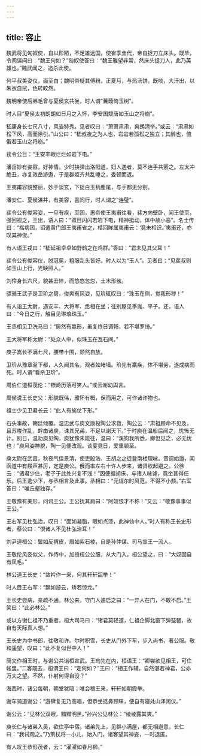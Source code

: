 ```yaml
---
---
---
```

title: 容止
---


魏武将见匈奴使，自以形陋，不足雄远国，使崔季圭代，帝自捉刀立床头。既毕，令间谍问曰：“魏王何如？”匈奴使答曰：“魏王雅望非常，然床头捉刀人，此乃英雄也。”魏武闻之，追杀此使。

何平叔美姿仪，面至白；魏明帝疑其傅粉。正夏月，与热汤饼。既啖，大汗出，以朱衣自拭，色转皎然。

魏明帝使后弟毛曾与夏侯玄共坐，时人谓“蒹葭倚玉树”。

时人目“夏侯太初朗朗如日月之入怀，李安国颓唐如玉山之将崩”。

嵇康身长七尺八寸，风姿特秀。见者叹曰：“萧萧肃肃，爽朗清举。”或云：“肃肃如松下风，高而徐引。”山公曰：“嵇叔夜之为人也，岩岩若孤松之独立；其醉也，傀俄若玉山之将崩。”

裴令公目：“王安丰眼烂烂如岩下电。”

潘岳妙有姿容，好神情。少时挟弹出洛阳道，妇人遇者，莫不连手共萦之。左太冲绝丑，亦复效岳游遨，于是群妪齐共乱唾之，委顿而返。

王夷甫容貌整丽，妙于谈玄，下捉白玉柄麈尾，与手都无分别。

潘安仁、夏侯湛并，有美容，喜同行，时人谓之“连璧”。

裴令公有俊容姿，一旦有疾，至困，惠帝使王夷甫往看，裴方向壁卧，闻王使至，强回视之，王出，语人曰：“双目闪闪若岩下电，精神挺动，体中故小恶”。名士传曰：“楷病困，诏遣黄门郎王夷甫省之，楷回眸属夷甫云：‘竟未相识。’夷甫还，亦叹其神俊。”

有人语王戎曰：“嵇延祖卓卓如野鹤之在鸡群。”答曰：“君未见其父耳！”

裴令公有俊容仪，脱冠冕，粗服乱头皆好。时人以为“玉人”。见者曰：“见裴叔则如玉山上行，光映照人。”

刘伶身长六尺，貌甚丑悴，而悠悠忽忽，土木形骸。

骠骑王武子是卫玠之舅，俊爽有风姿，见玠辄叹曰：“珠玉在侧，觉我形秽！”

有人诣王太尉，遇安丰、大将军、丞相在坐；往别屋见季胤、平子。还，语人曰：“今日之行，触目见琳琅珠玉。”

王丞相见卫洗马曰：“居然有羸形，虽复终日调畅，若不堪罗绮。”

王大将军称太尉：“处众人中，似珠玉在瓦石间。”

庾子嵩长不满七尺，腰带十围，颓然自放。

卫玠从豫章至下都，人久闻其名，观者如堵墙。玠先有羸疾，体不堪劳，遂成病而死。时人谓“看杀卫玠”。

周伯仁道桓茂伦：“嵚崎历落可笑人。”或云谢幼舆言。

周侯说王长史父：形貌既伟，雅怀有概，保而用之，可作诸许物也。

祖士少见卫君长云：“此人有旄仗下形。”

石头事故，朝廷倾覆。温忠武与庾文康投陶公求救，陶公云：“肃祖顾命不见及，且苏峻作乱，衅由诸庾，诛其兄弟，不足以谢天下。”于时庾在温船后闻之，忧怖无计。别日，温劝庾见陶，庾犹豫未能往，温曰：“溪狗我所悉，卿但见之，必无忧也！”庾风姿神貌，陶一见便改观。谈宴竟日，爱重顿至。

庾太尉在武昌，秋夜气佳景清，使吏殷浩、王胡之之徒登南楼理咏。音调始遒，闻函道中有屐声甚厉，定是庾公。俄而率左右十许人步来，诸贤欲起避之。公徐云：“诸君少住，老子于此处兴复不浅！”因便据胡床，与诸人咏谑，竟坐甚得任乐。后王逸少下，与丞相言及此事。丞相曰：“元规尔时风范，不得不小颓。”右军答曰：“唯丘壑独存。”

王敬豫有美形，问讯王公。王公抚其肩曰：“阿奴恨才不称！”又云：“敬豫事事似王公。”

王右军见杜弘治，叹曰：“面如凝脂，眼如点漆，此神仙中人。”时人有称王长史形者，蔡公曰：“恨诸人不见杜弘治耳！”

刘尹道桓公：鬓如反猬皮，眉如紫石棱，自是孙仲谋、司马宣王一流人。

王敬伦风姿似父，作侍中，加授桓公公服，从大门入。桓公望之，曰：“大奴固自有凤毛。”

林公道王长史：“敛衿作一来，何其轩轩韶举！”

时人目王右军：“飘如游云，矫若惊龙。”

王长史尝病，亲疏不通。林公来，守门人遽启之曰：“一异人在门，不敢不启。”王笑曰：“此必林公。”

或以方谢仁祖不乃重者。桓大司马曰：“诸君莫轻道，仁祖企脚北窗下弹琵琶，故自有天际真人想。”

王长史为中书郎，往敬和许。尔时积雪，长史从门外下车，步入尚书，著公服。敬和遥望，叹曰：“此不复似世中人！”

简文作相王时，与谢公共诣桓宣武。王珣先在内，桓语王：“卿尝欲见相王，可住帐里。”二客既去，桓谓王曰：“定何如？”王曰：“相王作辅，自然湛若神君，公亦万夫之望。不然，仆射何得自没？”

海西时，诸公每朝，朝堂犹暗；唯会稽王来，轩轩如朝霞举。

谢车骑道谢公：“游肆复无乃高唱，但恭坐捻鼻顾睐，便自有寝处山泽闲仪。”

谢公云：“见林公双眼，黯黯明黑。”孙兴公见林公：“棱棱露其爽。”

庾长仁与诸弟入吴，欲住亭中宿。诸弟先上，见群小满屋，都无相避意。长仁曰：“我试观之。”乃策杖将一小儿，始入门，诸客望其神姿，一时退匿。

有人叹王恭形茂者，云：“濯濯如春月柳。”

